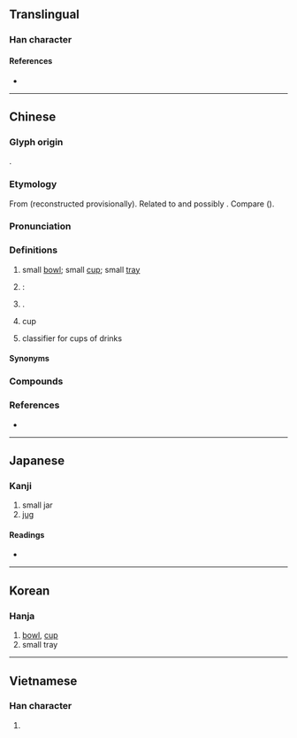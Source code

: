 {{also|瓯}}
{{character info}}
==Translingual==

===Han character===
{{Han char|rn=98|rad=瓦|as=11|sn=16|four=71717|canj=SRMVN|ids=⿰區瓦}}

====References====
* {{Han ref|kx=0751.220|dkj=21586|dj=1159.160|hdz=21430.150|uh=750C|ud=29964|bh=BF5E|bd=48990}}

----

==Chinese==
{{zh-forms|s=瓯}}
{{zh-wp}}

===Glyph origin===
{{Han etym}}
{{Han compound|區|瓦|ls=psc|ls2=ic|c1=p|c2=s|t1=vessel|t2=pottery}}.

===Etymology===
From {{inh|zh|sit-pro|*ʔəw-ŋ||pot; vat; jar}} (reconstructed provisionally). Related to {{och-l|碗|bowl}} and possibly {{och-l|甕|urn}}. Compare {{cog|my|အို||pot}} ({{zh-ref|Schuessler, 2007}}).

===Pronunciation===
{{zh-pron
|m=ōu
|m-s=ngou1
|c=au1
|c-t=
|g=
|h=
|j=
|mb=é
|md=ĕu
|mn=au/xm,zz:o͘/qz:io
|mn_note=au - vernacular; o͘/io - literary
|mn-t=ao1
|w=1eu
|x=
|mc=y
|oc=y
|cat=n,pn,cl
}}

===Definitions===
{{zh-hanzi}}

# small [[bowl]]; small [[cup]]; small [[tray]]
# {{abbreviation of|zh|溫州|nodot=1}}: {{place|zh|t=Wenzhou|prefecture-level city|p/Zhejiang|in southeastern|c/China}}
# {{surname|zh}}.
# {{lb|zh|Penang Hokkien}} cup
# {{lb|zh|Penang Hokkien}} classifier for cups of drinks

====Synonyms====
{{zh-dial|碗}}
{{zh-dial|杯子}}
{{zh-dial|杯}}

===Compounds===
{{zh-der|名動金甌|名覆金甌|固金甌|建甌|擊甌|甌劇|甌子|甌宰|甌摳|甌柑|甌江|甌穴|甌窶|甌繡|甌脫|甌臾|甌語|甌越|金甌|金甌無缺|金甌藏名|甌海|東甌}}

===References===
* {{R:yue:Hanzi}}

{{zh-cat|Vessels}}

----

==Japanese==
{{ja-kanji forms|瓯|甌}}

===Kanji===
{{ja-kanji|grade=|rs=瓦11|shin=瓯}}

# small jar
# [[jug]]

====Readings====
* {{ja-readings
|goon=う
|kanon=おう
|kun=かめ-, はち-, ほとぎ-
}}

----

==Korean==

===Hanja===
{{ko-hanja|구}}

# [[bowl]], [[cup]]
# small tray

----

==Vietnamese==

===Han character===
{{vi-readings|reading=âu|rs=瓦11}}

# {{rfdef|vi|sort=瓦11}}